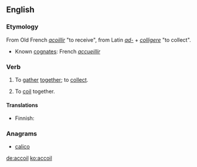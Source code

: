 ==English==

===Etymology===
From Old French ''[[acoillir]]'' "to receive", from Latin ''[[ad-]]'' + ''[[colligere]]'' "to collect".
* Known [[cognate]]s: French ''[[accueillir]]''

===Verb===
{{en-verb}}

# {{transitive|obsolete}} To [[gather]] [[together]]; to [[collect]].
# {{transitive|nautical}} To [[coil]] together.

====Translations====
{{trans-top|nautical}}
* Finnish: {{t-|fi|vyyhtiä}}
{{trans-mid}}
{{trans-bottom}}

===Anagrams===
* [[calico#English|calico]]

[[de:accoil]]
[[ko:accoil]]